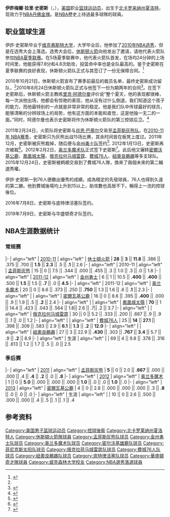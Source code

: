 {{NoteTA|G1=NBA}}
{{infobox NBA Player
| image = Ish Smith 2020 (cropped).jpg
| caption = 2020年[[華盛頓巫師|華盛頓巫師]]時期的史密斯
| name = 伊許·史密斯<br />Ish Smith
| nickname = 
| position = [[控球后卫|控球后卫]]
| height_ft = 6
| height_in = 0
| weight_lb = 175
| league = [[NBA|NBA]]
| team = 丹佛金塊
| number = 4
| nationality = {{USA}}
| birth_date = {{birth date and age|1988|7|5}}
| birth_place = {{USA}}[[北卡罗来纳州|北卡罗来纳州]][[夏洛特|夏洛特]]
| high_school = [[中央卡瓦魯斯高中|中央卡瓦魯斯高中]]
| college = [[维克弗斯特大学|维克弗斯特大学]] (2006–2010)
| draft_year = 2010
| career_start = 2010
| career_end = 
| years1 = {{nbay|2010|full=y}}
| team1 = [[休斯顿火箭|休斯顿火箭]]
| years2 = 2011
| team2 = → [[里奧格蘭德山谷毒蛇隊|里奧格蘭德山谷毒蛇隊]]
| years3 = {{nbay|2010|end}}
| team3 = [[孟菲斯灰熊|孟菲斯灰熊]]
| years4 = {{nbay|2011|full=y}}
| team4 = [[金州勇士|金州勇士]]
| years5 = {{nbay|2011|end}}–{{nbay|2012|end}}
| team5 = [[奧蘭多魔術|奧蘭多魔術]]
| years6 = {{nbay|2012|end}}
| team6 = [[密爾沃基公鹿|密爾沃基公鹿]]
| years7 = {{nbay|2013|full=y}}
| team7 = [[鳳凰城太陽|鳳凰城太陽]]
| years8 = {{nbay|2014|full=y}}
| team8 = [[俄克拉何马城雷霆|俄克拉何马城雷霆]]
| years9 = {{nbay|2014|end}}
| team9 = [[費城76人|費城76人]]
| years10 = {{nbay|2015|start}}
| team10 = [[紐奧良鵜鶘|紐奧良鵜鶘]]
| years11 = {{nbay|2015|full=y}}
| team11 = [[費城76人|費城76人]]
| years12 = {{nbay|2016|start}}–{{nbay|2018|end}}
| team12 = [[底特律活塞|底特律活塞]]
| years13 = {{nbay|2019|start}}–{{nbay|2020|end}}
| team13 = [[華盛頓巫師|華盛頓巫師]]
| years14 = {{nbay|2021|start}}–{{nbay|2021|end}}
| team14 = [[夏洛特黃蜂|夏洛特黃蜂]]
| years15 = {{nbay|2021|end}}–至今
| team15 = [[華盛頓巫師|華盛頓巫師]]
| highlights = * Second-team [[List_of_All-Atlantic_Coast_Conference_men's_basketball_teams|All-ACC]] (2010)
}}

'''伊許梅爾·拉里·史密斯'''（{{lang-en|'''Ishmael Larry Smith'''}}，{{bd|1988年|7月5日|||catIdx=I}}），[[美国|美国]]职业[[篮球|篮球]][[运动员|运动员]]，出生于[[北卡罗来纳州|北卡罗来纳州]][[夏洛特|夏洛特]]，现效力于[[NBA|NBA]][[丹佛掘金|丹佛金塊]]。是[[NBA|NBA]]歷史上待過最多球隊的球員。

== 职业篮球生涯 ==
伊許·史密斯毕业于[[维克弗斯特大学|维克弗斯特大学]]，大学毕业后，他参加了[[2010年NBA选秀|2010年NBA选秀]]，但是在选秀大会上落选。选秀大会后，[[休斯顿火箭|休斯顿火箭]]向他发出了邀请，请他代表火箭队参加[[NBA夏季联赛|NBA夏季联赛]]。在5场夏季联赛中，他代表火箭队首发，在场均24分钟的上场时间里，他能获得7.8分和4.8次助攻，投篮命中率也是全队最高的。鉴于史密斯在夏季联赛的良好表现，休斯顿火箭队正式与其签订了一份无保障合同。<ref name="TOM网">{{cite news
 |url         = http://nba.tom.com/2010-10-21/00RD/86361805.html
 |title       = 火箭众将恭贺史密斯留队 阿帅称其一特质冠绝全队
 |publisher   = TOM网
 |date        = 2010年10月21日
 |deadurl     = yes
 |archiveurl  = https://web.archive.org/web/20101026021012/http://nba.tom.com/2010-10-21/00RD/86361805.html
 |archivedate = 2010年10月26日
}}</ref>

2010年10月21日，休斯顿火箭宣布了赛季前最后的裁员名单，最终史密斯成功留队，<ref name="TOM网"/>2010年8月24日休斯顿火箭队正式与他签下一份为期两年的合同<ref name="北青网">{{cite web| url=http://bjyouth.ynet.com/article.jsp?oid=68697893| title=火箭签下伊斯梅尔·史密斯| publisher=北青网| accessdate=2010-10-31| deadurl=yes| archiveurl=https://web.archive.org/web/20100827052620/http://bjyouth.ynet.com/article.jsp?oid=68697893| archivedate=2010-08-27}}</ref>。在签下史密斯后，休斯顿火箭主教练[[里克·阿德尔曼|里克·阿德尔曼]]评价说“整个夏天，他的表现都很棒，每一次派他出场，他都会有惊艳的表现，他从没有过什么倒退，我们知道这个孩子的能力，而他最特别的一点就是非常非常的稳定。他是我们队中传球最好的球员，能够清晰的分辨球场上的局势，他有这方面的本能和直觉，这是他独一无二的一面。”同时，阿德尔曼也表示史密斯将作为休斯顿火箭队的第三控球后卫。<ref name="新浪">{{cite news
 |url = http://sports.sina.com.cn/k/2010-10-20/16445260164.shtml
 |title = 阿帅钦点他是第一传球大师
 |publisher = 新浪
 |date = 2010年10月20日
 |accessdate = 2010-10-31
 |archive-date = 2018-09-29
 |archive-url = https://web.archive.org/web/20180929233459/http://sports.sina.com.cn/k/2010-10-20/16445260164.shtml
 }}</ref>

2011年2月24日，火箭队将史密斯与[[肖恩·巴蒂尔|肖恩·巴蒂尔]]交易至[[孟菲斯灰熊队|孟菲斯灰熊队]]。在[[2010-11年_NBA赛季|2010-11年 NBA赛季]]，史密斯只为灰熊出战15场比赛，其余时间皆在板凳上度过。2011年12月，史密斯被灰熊裁掉，随后便与[[金州勇士队|金州勇士队]]签约<ref>{{Cite web |url=http://espn.go.com/nba/transactions |title=NBA transactions |accessdate=2012-12-18 |archive-date=2016-07-14 |archive-url=https://web.archive.org/web/20160714190737/http://espn.go.com/nba/transactions |dead-url=no }}</ref>. 2012年1月13日，史密斯再次被裁<ref>{{Cite web |url=http://www.mercurynews.com/warriors/ci_19737792 |title=Golden State Warriors waive guard Ish Smith |access-date=2012-12-18 |archive-date=2016-03-04 |archive-url=https://web.archive.org/web/20160304091057/http://www.mercurynews.com/warriors/ci_19737792 }}</ref>。2012年2月2日，[[奥兰多魔术队|奥兰多魔术队]]正式签下史密斯<ref>{{Cite web |url=http://www.nba.com/magic/news/news_ishsmith_020212.html |title=Magic Sign Ish Smith |access-date=2012-12-18 |archive-date=2019-12-11 |archive-url=https://web.archive.org/web/20191211083318/https://www.nba.com/magic/news/news_ishsmith_020212.html }}</ref>。此后他又辗转[[密爾沃基公鹿|密爾沃基公鹿]]、[[鳳凰城太陽|鳳凰城太陽]]、[[俄克拉何马城雷霆|俄克拉何马城雷霆]]、[[費城76人|費城76人]]、[[紐奧良鵜鶘|紐奧良鵜鶘]]等多支球队。2015年12月24日，史密斯被鹈鹕交易到了費城76人隊，換來了兩個未來的第二輪選秀權。

伊許·史密斯一到76人便繳出優秀的成績，成為穩定的先發球員，76人也得到久違的第二勝。他到費城後場均上升到15以上，助攻數也高居不下，稱得上一流的控球後位。

2016年7月8日，史密斯与底特律活塞队签约。

2019年7月9日，史密斯与华盛顿奇才队签约。

== NBA生涯数据统计 ==
=== 常规赛 ===
{{NBA player statistics start}}
|-
| align="left" | [[2010-11年NBA赛季|2010-11]]
| align="left" | [[休士頓火箭|休士頓火箭]]
| '''28''' || '''3''' || '''11.8''' || .386 || .375 || .700 || '''1.5''' || '''2.3''' || .5 || '''.1''' || 2.6
|-
| align="left" | 2010-11
| align="left" | [[孟菲斯灰熊|孟菲斯灰熊]]
| 15 || 0 || 7.5 || .344 || .000 || .455 || .3 || 1.0 || .3 || .0 || 1.8 
|-
| align="left" | [[2011-12_NBA赛季|2011-12]]
| align="left" | [[金州勇士|金州勇士]]
| 6 || 1 || 10.5 || '''.400''' || '''.400''' || .500 || '''1.5''' || 1.5 || '''.7''' || .0 || '''4.5'''
|-
| align="left" | 2011-12
| align="left" | [[奥兰多魔术|奥兰多魔术]]
| 20 || 0 || 8.6 || .373 || .250 || '''.750''' || 1.3 || 1.6 || .6 || '''.1''' || 2.3
|-
| align="left" | {{nbay|2012}}
| align="left" | [[密爾瓦基公鹿|密爾瓦基公鹿]]
| 16 || 0 || 8.6 || .395 || '''.400''' || .000 || .9 || 1.9 || .5 || '''.2''' || 2.4
|-
| align="left" | {{nbay|2013}}
| align="left" | [[鳳凰城太陽|鳳凰城太陽]]
| '''70''' || 1 || 14.4 || .423 || .043 || .564 || 1.8|| 2.6 || .7|| .2 || 3.7
|-
| align="left" | {{nbay|2014}}
| align="left" | [[俄克拉何马城雷霆|俄克拉何马城雷霆]]
| 30 || 0 || 5.2 || .333 || .200 || .667 || .9 || .9 || .1 || .0 || 1.2
|-
| align="left" | {{nbay|2014}}
| align="left" | [[費城76人|費城76人]]
| 25 || '''14''' || '''27.1''' || .398 || .309 || .583 || 2.9 || '''6.1''' || '''1.3''' || '''.2''' || '''12.0'''
|-
| align="left" | {{nbay|2015}}
| align="left" | [[紐奧良鵜鶘|紐奧良鵜鶘]]
| 27 || 3 || 22.9 || '''.430''' || .303 || '''.767''' || '''3.4''' || 5.7 || .9 || '''.2''' || 8.9
|-
| align="left" | 生涯
| align="left" | 
| 69 || 4 || 9.8 || .378 || .316 || .613 || 1.2 || 1.7 || .5 || .0 || 2.5
{{S-end}}

=== 季后赛 ===
{{NBA player statistics start}}
|-
| align="left" | [[2011年NBA季后赛|2011]]
| align="left" | [[孟菲斯灰熊|孟菲斯灰熊]]
| '''5''' || 0 || 2.0 || '''.667''' || .000 || .000 || .4 || '''.4''' || '''.2''' || .0 || '''.8'''
|-
| align="left" | [[2012年NBA季后赛|2012]]
| align="left" | [[奥兰多魔术|奥兰多魔术]]
| 1 || 0 || '''5.0''' || .000 || .000 || .000 || '''1.0''' || .0 || .0 || '''1.0''' || .0
|-
| align="left" | [[2013年NBA季后赛|2013]]
| align="left" | [[密爾瓦基公鹿|密爾瓦基公鹿]]
| 4 || 0 || 2.8 || .000 || .000 || .000 || .3 || '''.8''' || .0 || .0 || .0
|-
| align="left" | 生涯
| align="left" | 
| 10 || 0 || 2.6 || .500 || .000 || .000 || .4 || .5 || .1 || .1 || .4
{{s-end}}

== 参考资料 ==
{{reflist}}

{{华盛顿奇才现时球员名单}}

{{Authority control}}
{{DEFAULTSORT:Smith, Ish}}
[[Category:美国男子篮球运动员|Category:美国男子篮球运动员]]
[[Category:控球後衛|Category:控球後衛]]
[[Category:北卡罗莱纳州夏洛特人|Category:北卡罗莱纳州夏洛特人]]
[[Category:休斯頓火箭隊球員|Category:休斯頓火箭隊球員]]
[[Category:孟菲斯灰熊队球员|Category:孟菲斯灰熊队球员]]
[[Category:金州勇士队球员|Category:金州勇士队球员]]
[[Category:奥兰多魔术队球员|Category:奥兰多魔术队球员]]
[[Category:密尔沃基雄鹿队球员|Category:密尔沃基雄鹿队球员]]
[[Category:菲尼克斯太阳队球员|Category:菲尼克斯太阳队球员]]
[[Category:俄克拉荷马城雷霆队球员|Category:俄克拉荷马城雷霆队球员]]
[[Category:費城76人队球员|Category:費城76人队球员]]
[[Category:紐奧良鵜鶘队球员|Category:紐奧良鵜鶘队球员]]
[[Category:底特律活塞队球员|Category:底特律活塞队球员]]
[[Category:華盛頓奇才隊球員|Category:華盛頓奇才隊球員]]
[[Category:威克森林大学校友|Category:威克森林大学校友]]
[[Category:NBA選秀落選球員|Category:NBA選秀落選球員]]